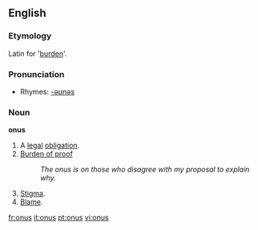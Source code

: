 ==English==

===Etymology===
Latin for '[[burden]]'.

===Pronunciation===
*Rhymes: [[Rhymes:English:-əʊnəs|-əʊnəs]]

===Noun===
'''onus'''

#A [[legal]] [[obligation]].
#[[burden of proof|Burden of proof]]
#:''The onus is on those who disagree with my proposal to explain why.''
#[[Stigma]].
#[[Blame]].

[[fr:onus]]
[[it:onus]]
[[pt:onus]]
[[vi:onus]]